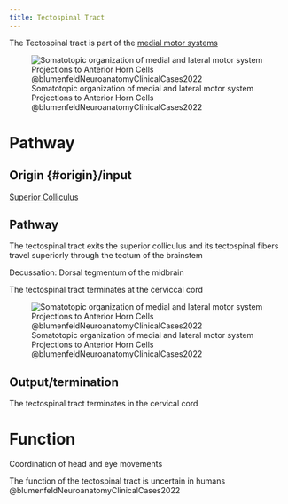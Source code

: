 ```yaml
---
title: Tectospinal Tract 
---
```


The Tectospinal tract is part of the [medial motor systems ]({{< var ref-medial-motor-systems.path >}})

![Somatotopic organization of medial and lateral motor system Projections to Anterior Horn Cells @blumenfeldNeuroanatomyClinicalCases2022](/The Archive/Neuroscience/Neuroanatomy/Tracts/images/fig.6.7 Blumenfeld somatotopic organization of medial and lateral motor systems.png)

# Pathway

## Origin {#origin}/input

[Superior Colliculus]({{< var ref-superior-colliculus.path >}})

## Pathway

The tectospinal tract exits the superior colliculus and its tectospinal fibers travel superiorly through the tectum of the brainstem

Decussation: Dorsal tegmentum of the midbrain


The tectospinal tract terminates at the cerviccal cord

![Somatotopic organization of medial and lateral motor system Projections to Anterior Horn Cells @blumenfeldNeuroanatomyClinicalCases2022](/The Archive/Neuroscience/Neuroanatomy/Tracts/images/fig.6.7 Blumenfeld somatotopic organization of medial and lateral motor systems.png)

## Output/termination

The tectospinal tract terminates in the cervical cord



# Function

Coordination of head and eye movements 

:::{.callout-caution}
The function of the tectospinal tract is uncertain in humans @blumenfeldNeuroanatomyClinicalCases2022
:::